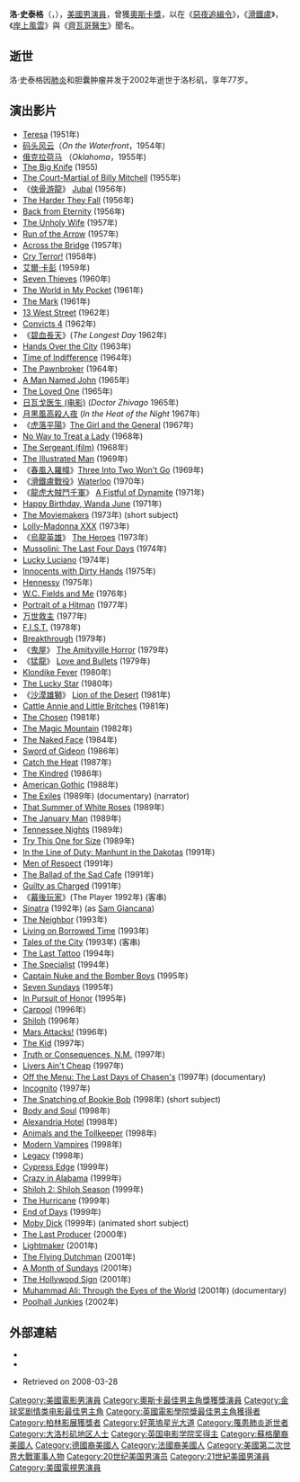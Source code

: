 {{Link style|time=2015-12-11T08:01:02+00:00}}
{{NoteTA
|G1=Movie
|G2=Show
}}
{{Infobox entertainer
| type = 男演員
| image = Rod Steiger in The Unholy Wife trailer.jpg
| imagesize = 200px
| caption = 取自1957年''[[The_Unholy_Wife|The Unholy Wife]]''的預告片
| birthdate = {{birth date|1925|4|14|mf=y}}
| birthplace = 美國紐約州[[西漢普敦|西漢普敦]]（[[:en:Westhampton,_New_York|Westhampton]]）
| deathdate = {{death date and age|2002|07|9|1925|04|14}}
| deathplace = 美國加州[[洛杉磯|洛杉磯]]
| birthname = Rodney Stephen Steiger
| occupation = [[演員|演員]]
| yearsactive = 1950年－2002年
| spouse ={{marriage|Sally Gracie|1952|1958}}<br>{{marriage|Claire Bloom|1959|1969}}<br>{{marriage|Sherry Nelson|1973|1979}}<br>{{marriage|Paula Ellis|1986|1997}}<br>{{marriage|Joan Benedict|2000|2002}}
| baftaawards='''[[英國電影學院獎最佳男主角|最佳男主角]]'''<br>1966年 《[[典當商_(電影)|典當商]]》<br>1967年 《[[惡夜追緝令|惡夜追緝令]]》
| academyawards='''[[奧斯卡最佳男主角獎|最佳男主角]]'''<br>1967年 《[[惡夜追緝令|惡夜追緝令]]》
| awards='''[[柏林影展|柏林影展]]最佳男演員銀熊獎'''<br>1964年 《[[典當商_(電影)|典當商]]》
| goldenglobeawards='''[[金球獎最佳戲劇類電影男主角|最佳戲劇類電影男主角]]'''<br>1967年 《[[惡夜追緝令|惡夜追緝令]]》
}}
'''洛·史泰格'''（{{lang-en|Rod Steiger}}，{{bd|1925年|4月14日|2002年|7月9日|Steiger}}），[[美國|美國]][[男演員|男演員]]，曾獲[[奧斯卡獎|奧斯卡獎]]，以在《[[惡夜追緝令|惡夜追緝令]]》，《[[滑铁卢战役_(1970年电影)|滑鐵盧]]》，《[[岸上風雲|岸上風雲]]》與《[[齊瓦哥醫生_(電影)|齊瓦哥醫生]]》聞名。

==逝世==
洛·史泰格因[[肺炎|肺炎]]和胆囊肿瘤并发于2002年逝世于洛杉矶，享年77岁。

==演出影片==
{{div col}}
* [[Teresa_(film)|Teresa]] (1951年)
* [[码头风云|码头风云]]（''On the Waterfront''，1954年)
* [[俄克拉荷马_(1955年电影)|俄克拉荷马]] （''Oklahoma''，1955年)
* [[The_Big_Knife|The Big Knife]] (1955)
* [[The_Court-Martial_of_Billy_Mitchell_(film)|The Court-Martial of Billy Mitchell]] (1955年)
*《[[俠骨游龍|俠骨游龍]]》 [[Jubal_(film)|Jubal]] (1956年)
* [[The_Harder_They_Fall|The Harder They Fall]] (1956年)
* [[Back_from_Eternity|Back from Eternity]] (1956年)
* [[The_Unholy_Wife|The Unholy Wife]] (1957年)
* [[Run_of_the_Arrow|Run of the Arrow]] (1957年)
* [[Across_the_Bridge_(film)|Across the Bridge]] (1957年)
* [[Cry_Terror!|Cry Terror!]] (1958年)
* [[艾爾·卡彭_(電影)|艾爾·卡彭]] (1959年)
* [[Seven_Thieves|Seven Thieves]] (1960年)
* [[The_World_in_My_Pocket|The World in My Pocket]] (1961年)
* [[The_Mark|The Mark]] (1961年)
* [[13_West_Street|13 West Street]] (1962年)
* [[Convicts_4|Convicts 4]] (1962年)
*《[[碧血長天|碧血長天]]》(''The Longest Day'' 1962年)
* [[Hands_Over_the_City|Hands Over the City]] (1963年)
* [[Time_of_Indifference|Time of Indifference]] (1964年)
* [[The_Pawnbroker_(film)|The Pawnbroker]] (1964年)
* [[A_Man_Named_John|A Man Named John]] (1965年)
* [[The_Loved_One_(film)|The Loved One]] (1965年)
* [[日瓦戈医生_(电影)|日瓦戈医生 (电影)]] (''Doctor Zhivago'' 1965年)
* [[月黑風高殺人夜|月黑風高殺人夜]] (''In the Heat of the Night'' 1967年)
* 《[[虎落平陽|虎落平陽]]》[[The_Girl_and_the_General|The Girl and the General]] (1967年)
* [[No_Way_to_Treat_a_Lady|No Way to Treat a Lady]] (1968年)
* [[The_Sergeant_(film)|The Sergeant (film)]] (1968年)
* [[The_Illustrated_Man_(film)|The Illustrated Man]] (1969年)
* 《[[春風入羅幃|春風入羅幃]]》[[Three_Into_Two_Won't_Go|Three Into Two Won't Go]] (1969年)
* 《[[滑铁卢战役_(1970年电影)|滑鐵盧戰役]]》[[Waterloo_(film)|Waterloo]] (1970年)
*《[[龍虎大賊鬥千軍|龍虎大賊鬥千軍]]》 [[A_Fistful_of_Dynamite|A Fistful of Dynamite]] (1971年)
* [[Happy_Birthday,_Wanda_June|Happy Birthday, Wanda June]] (1971年)
* [[The_Moviemakers|The Moviemakers]] (1973年) (short subject)
* [[Lolly-Madonna_XXX|Lolly-Madonna XXX]] (1973年)
*《[[烏龍英雄|烏龍英雄]]》 [[The_Heroes_(1973_film)|The Heroes]] (1973年)
* [[Mussolini:_The_Last_Four_Days|Mussolini: The Last Four Days]] (1974年)
* [[Lucky_Luciano|Lucky Luciano]] (1974年)
* [[Innocents_with_Dirty_Hands|Innocents with Dirty Hands]] (1975年)
* [[Hennessy_(film)|Hennessy]] (1975年)
* [[W.C._Fields_and_Me|W.C. Fields and Me]] (1976年)
* [[Portrait_of_a_Hitman|Portrait of a Hitman]] (1977年)
* [[万世救主|万世救主]] (1977年)
* [[F.I.S.T.|F.I.S.T.]] (1978年)
* [[Breakthrough_(film)|Breakthrough]] (1979年)
*《[[鬼屋_(電影)|鬼屋]]》 [[The_Amityville_Horror_(1979_film)|The Amityville Horror]] (1979年)
*《[[猛龍_(電影)|猛龍]]》 [[Love_and_Bullets_(1979_film)|Love and Bullets]] (1979年)
* [[Klondike_Fever|Klondike Fever]] (1980年)
* [[The_Lucky_Star_(film)|The Lucky Star]] (1980年)
*《[[沙漠雄獅|沙漠雄獅]]》 [[Lion_of_the_Desert|Lion of the Desert]] (1981年)
* [[Cattle_Annie_and_Little_Britches_(film)|Cattle Annie and Little Britches]] (1981年)
* [[The_Chosen_(film)|The Chosen]] (1981年)
* [[The_Magic_Mountain_(film)|The Magic Mountain]] (1982年)
* [[The_Naked_Face_(film)|The Naked Face]] (1984年)
* [[Sword_of_Gideon|Sword of Gideon]] (1986年)
* [[Catch_the_Heat|Catch the Heat]] (1987年)
* [[The_Kindred_(film)|The Kindred]] (1986年)
* [[American_Gothic_(film)|American Gothic]] (1988年)
* [[The_Exiles_(1989_film)|The Exiles]] (1989年) (documentary) (narrator)
* [[That_Summer_of_White_Roses|That Summer of White Roses]] (1989年)
* [[The_January_Man|The January Man]] (1989年)
* [[Tennessee_Nights|Tennessee Nights]] (1989年)
* [[Try_This_One_for_Size|Try This One for Size]] (1989年)
* [[In_the_Line_of_Duty:_Manhunt_in_the_Dakotas|In the Line of Duty: Manhunt in the Dakotas]] (1991年)
* [[Men_of_Respect|Men of Respect]] (1991年)
* [[The_Ballad_of_the_Sad_Cafe|The Ballad of the Sad Cafe]] (1991年)
* [[Guilty_as_Charged|Guilty as Charged]] (1991年)
*《[[幕後玩家|幕後玩家]]》(The Player 1992年) (客串)
* [[Sinatra_(TV_miniseries)|Sinatra]] (1992年) (as [[Sam_Giancana|Sam Giancana]])
* [[The_Neighbor_(film)|The Neighbor]] (1993年)
* [[Living_on_Borrowed_Time|Living on Borrowed Time]] (1993年)
* [[Tales_of_the_City|Tales of the City]] (1993年) (客串)
* [[The_Last_Tattoo|The Last Tattoo]] (1994年)
* [[The_Specialist|The Specialist]] (1994年)
* [[Captain_Nuke_and_the_Bomber_Boys|Captain Nuke and the Bomber Boys]] (1995年)
* [[Seven_Sundays|Seven Sundays]] (1995年)
* [[In_Pursuit_of_Honor|In Pursuit of Honor]] (1995年)
* [[Carpool_(film)|Carpool]] (1996年)
* [[Shiloh_(film)|Shiloh]] (1996年)
* [[Mars_Attacks!|Mars Attacks!]] (1996年)
* [[The_Kid_(1997_film)|The Kid]] (1997年)
* [[Truth_or_Consequences,_N.M._(film)|Truth or Consequences, N.M.]] (1997年) 
* [[Livers_Ain't_Cheap|Livers Ain't Cheap]] (1997年) 
* [[Off_the_Menu:_The_Last_Days_of_Chasen's|Off the Menu: The Last Days of Chasen's]] (1997年) (documentary)
* [[Incognito_(1997_film)|Incognito]] (1997年)
* [[The_Snatching_of_Bookie_Bob|The Snatching of Bookie Bob]] (1998年) (short subject)
* [[Body_and_Soul_(1998_film)|Body and Soul]] (1998年)
* [[Alexandria_Hotel|Alexandria Hotel]] (1998年)
* [[Animals_and_the_Tollkeeper|Animals and the Tollkeeper]] (1998年)
* [[Modern_Vampires|Modern Vampires]] (1998年)
* [[Legacy_(1998_film)|Legacy]] (1998年)
* [[Cypress_Edge|Cypress Edge]] (1999年)
* [[Crazy_in_Alabama|Crazy in Alabama]] (1999年)
* [[Shiloh_2:_Shiloh_Season|Shiloh 2: Shiloh Season]] (1999年)
* [[The_Hurricane_(1999_film)|The Hurricane]] (1999年)
* [[End_of_Days_(film)|End of Days]] (1999年)
* [[Adaptations_of_Moby-Dick#Film|Moby Dick]] (1999年) (animated short subject)
* [[The_Last_Producer|The Last Producer]] (2000年)
* [[Lightmaker|Lightmaker]] (2001年)
* [[The_Flying_Dutchman_(film)|The Flying Dutchman]] (2001年)
* [[A_Month_of_Sundays|A Month of Sundays]] (2001年)
* [[The_Hollywood_Sign_(film)|The Hollywood Sign]] (2001年)
* [[Muhammad_Ali:_Through_the_Eyes_of_the_World|Muhammad Ali: Through the Eyes of the World]] (2001年) (documentary)
* [[Poolhall_Junkies|Poolhall Junkies]] (2002年)
{{Div col end}}

==外部連結==
{{Commons|Rod Steiger}}
*{{imdb|0001768}}
*{{ibdb|60958}}
*{{findagrave|6593719}} Retrieved on 2008-03-28

{{奧斯卡最佳男主角獎}}
{{金球獎最佳戲劇類電影男主角}}
{{柏林影展最佳男演員銀熊獎}}
{{國家影評人協會獎最佳男主角}}
{{紐約影評人協會獎最佳男主角}}
{{Authority control}}

{{DEFAULTSORT:Steiger, Rod}}
[[Category:美國電影男演員|Category:美國電影男演員]]
[[Category:奧斯卡最佳男主角獎獲獎演員|Category:奧斯卡最佳男主角獎獲獎演員]]
[[Category:金球奖剧情类电影最佳男主角|Category:金球奖剧情类电影最佳男主角]]
[[Category:英國電影學院獎最佳男主角獲得者|Category:英國電影學院獎最佳男主角獲得者]]
[[Category:柏林影展獲獎者|Category:柏林影展獲獎者]]
[[Category:好萊塢星光大道|Category:好萊塢星光大道]]
[[Category:罹患肺炎逝世者|Category:罹患肺炎逝世者]]
[[Category:大洛杉矶地区人士|Category:大洛杉矶地区人士]]
[[Category:英国电影学院奖得主|Category:英国电影学院奖得主]]
[[Category:蘇格蘭裔美國人|Category:蘇格蘭裔美國人]]
[[Category:德國裔美國人|Category:德國裔美國人]]
[[Category:法國裔美國人|Category:法國裔美國人]]
[[Category:美國第二次世界大戰軍事人物|Category:美國第二次世界大戰軍事人物]]
[[Category:20世纪美国男演员|Category:20世纪美国男演员]]
[[Category:21世紀美國男演員|Category:21世紀美國男演員]]
[[Category:美國電視男演員|Category:美國電視男演員]]